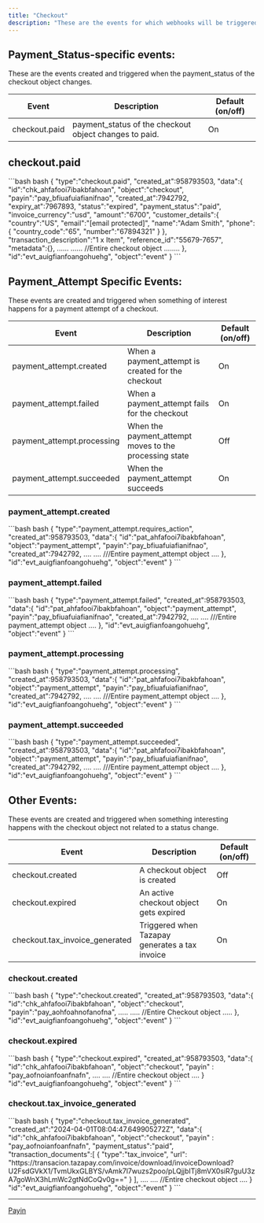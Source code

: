 ```yaml
---
title: "Checkout"
description: "These are the events for which webhooks will be triggered"
---
```


## Payment\_Status-specific events:

These are the events created and triggered when the payment\_status of the checkout object changes.

| Event         | Description                                             | Default (on/off) |
| ------------- | ------------------------------------------------------- | ---------------- |
| checkout.paid | payment\_status of the checkout object changes to paid. | On               |

## checkout.paid

<CodeGroup>
  ```bash bash
  {
    "type":"checkout.paid",
    "created_at":958793503,
    "data":{
      "id":"chk_ahfafooi7ibakbfahoan",
      "object":"checkout",
      "payin":"pay_bfiuafuiafianifnao",
      "created_at":7942792,
      "expiry_at":7967893,
      "status":"expired",
      "payment_status":"paid",
      "invoice_currency":"usd",
      "amount":"6700",
      "customer_details":{
        "country":"US",
        "email":"[email protected]",
        "name":"Adam Smith",
        "phone":{
          "country_code":"65",
          "number":"67894321"
        }
      },
      "transaction_description":"1 x Item",
      "reference_id":"55679-7657",
      "metadata":{},
      ......
      ...... //Entire checkout object
      ........
    },
    "id":"evt_auigfianfoangohuehg",
    "object":"event"
  }
  ```
</CodeGroup>

## Payment\_Attempt Specific Events:

These events are created and triggered when something of interest happens for a payment attempt of a checkout.

| Event                       | Description                                             | Default (on/off) |
| --------------------------- | ------------------------------------------------------- | ---------------- |
| payment\_attempt.created    | When a payment\_attempt is created for the checkout     | On               |
| payment\_attempt.failed     | When a payment\_attempt fails for the checkout          | On               |
| payment\_attempt.processing | When the payment\_attempt moves to the processing state | Off              |
| payment\_attempt.succeeded  | When the payment\_attempt succeeds                      | On               |

### payment\_attempt.created

<CodeGroup>
  ```bash bash
  {
    "type":"payment_attempt.requires_action",
    "created_at":958793503,
    "data":{
      "id":"pat_ahfafooi7ibakbfahoan",
      "object":"payment_attempt",
      "payin":"pay_bfiuafuiafianifnao",
      "created_at":7942792,
      ....
      .... ///Entire payment_attempt object
      ....
    },
    "id":"evt_auigfianfoangohuehg",
    "object":"event"
  }
  ```
</CodeGroup>

### payment\_attempt.failed

<CodeGroup>
  ```bash bash
  {
    "type":"payment_attempt.failed",
    "created_at":958793503,
    "data":{
      "id":"pat_ahfafooi7ibakbfahoan",
      "object":"payment_attempt",
      "payin":"pay_bfiuafuiafianifnao",
      "created_at":7942792,
      ....
      .... ///Entire payment_attempt object
      ....
    },
    "id":"evt_auigfianfoangohuehg",
    "object":"event"
  }
  ```
</CodeGroup>

### payment\_attempt.processing

<CodeGroup>
  ```bash bash
  {
    "type":"payment_attempt.processing",
    "created_at":958793503,
    "data":{
      "id":"pat_ahfafooi7ibakbfahoan",
      "object":"payment_attempt",
      "payin":"pay_bfiuafuiafianifnao",
      "created_at":7942792,
      ....
      .... ///Entire payment_attempt object
      ....
    },
    "id":"evt_auigfianfoangohuehg",
    "object":"event"
  }
  ```
</CodeGroup>

### payment\_attempt.succeeded

<CodeGroup>
  ```bash bash
  {
    "type":"payment_attempt.succeeded",
    "created_at":958793503,
    "data":{
      "id":"pat_ahfafooi7ibakbfahoan",
      "object":"payment_attempt",
      "payin":"pay_bfiuafuiafianifnao",
      "created_at":7942792,
      ....
      .... ///Entire payment_attempt object
      ....
    },
    "id":"evt_auigfianfoangohuehg",
    "object":"event"
  }
  ```
</CodeGroup>

## Other Events:

These events are created and triggered when something interesting happens with the checkout object not related to a status change.

| Event                            | Description                                    | Default (on/off) |
| -------------------------------- | ---------------------------------------------- | ---------------- |
| checkout.created                 | A checkout object is created                   | Off              |
| checkout.expired                 | An active checkout object gets expired         | On               |
| checkout.tax\_invoice\_generated | Triggered when Tazapay generates a tax invoice | On               |

### checkout.created

<CodeGroup>
  ```bash bash
  {
    "type":"checkout.created",
    "created_at":958793503,
    "data":{
      "id":"chk_ahfafooi7ibakbfahoan",
      "object":"checkout",
      "payin":"pay_aohfoahnofanofna",
      .....
      ..... //Entire Checkout object
      .....
    },
    "id":"evt_auigfianfoangohuehg",
    "object":"event"
  }
  ```
</CodeGroup>

### checkout.expired

<CodeGroup>
  ```bash bash
  {
    "type":"checkout.expired",
    "created_at":958793503,
    "data":{
      "id":"chk_ahfafooi7ibakbfahoan",
      "object":"checkout",
      "payin" : "pay_aofnoianfoanfnafn",
      ....
      .... //Entire checkout object
      ....
    }  
    "id":"evt_auigfianfoangohuehg",
    "object":"event"
  }
  ```
</CodeGroup>

### checkout.tax\_invoice\_generated

<CodeGroup>
  ```bash bash
  {
    "type":"checkout.tax_invoice_generated",
    "created_at":"2024-04-01T08:04:47.649905272Z",
    "data":{
      "id":"chk_ahfafooi7ibakbfahoan",
      "object":"checkout",
      "payin" : "pay_aofnoianfoanfnafn",
      "payment_status":"paid",
      "transaction_documents":[
   		 {
      	"type":"tax_invoice",
     	  "url": "https://transacion.tazapay.com/invoice/download/invoiceDownload?U2FsdGVkX1/TvmUkxGLBYS/vAmk7l7wuzs2poo/pLQjjbITj8mVX0siR7guU3zA7goWnX3hLmWc2gtNdCoQv0g=="
    	 }
  		],
      ....
      .... //Entire checkout object
      ....
    }  
    "id":"evt_auigfianfoangohuehg",
    "object":"event"
  }
  ```
</CodeGroup>

***

[Payin](/docs/checkout-copy-1)
